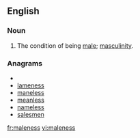 ==English==

===Noun===
{{en-noun|-}}

# The condition of being [[male]]; [[masculinity]].

===Anagrams===
* {{alphagram|aeelmnss}}
* [[lameness#English|lameness]]
* [[maneless#English|maneless]]
* [[meanless#English|meanless]]
* [[nameless#English|nameless]]
* [[salesmen#English|salesmen]]

[[fr:maleness]]
[[vi:maleness]]